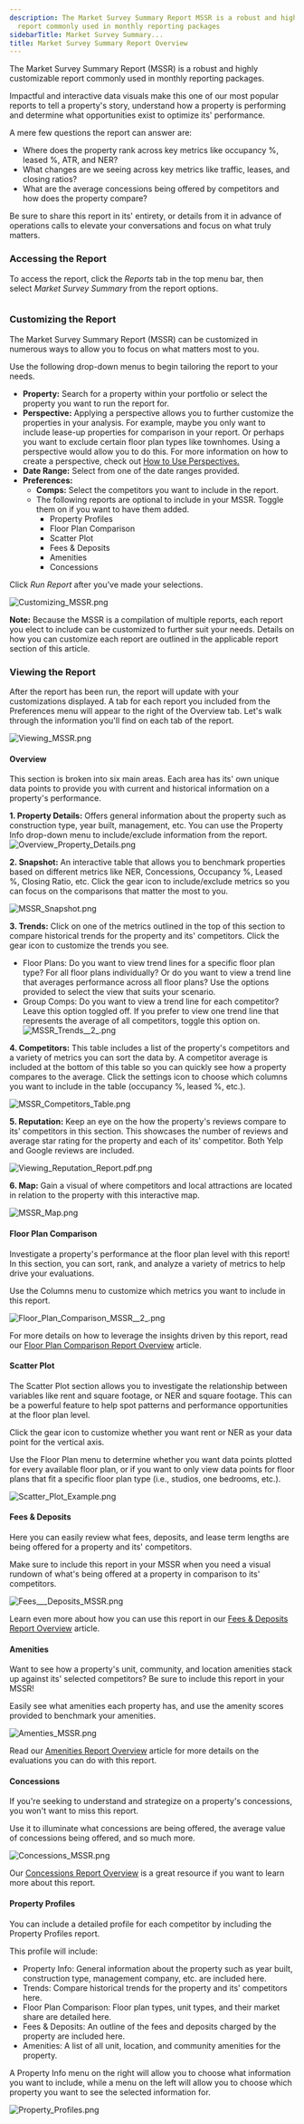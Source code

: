 ```yaml
---
description: The Market Survey Summary Report MSSR is a robust and highly customizable
  report commonly used in monthly reporting packages
sidebarTitle: Market Survey Summary...
title: Market Survey Summary Report Overview
---
```


The Market Survey Summary Report (MSSR) is a robust and highly customizable report commonly used in monthly reporting packages.


Impactful and interactive data visuals make this one of our most popular reports to tell a property's story, understand how a property is performing and determine what opportunities exist to optimize its' performance. 


A mere few questions the report can answer are:


+ Where does the property rank across key metrics like occupancy %, leased %, ATR, and NER?
+ What changes are we seeing across key metrics like traffic, leases, and closing ratios?
+ What are the average concessions being offered by competitors and how does the property compare?


Be sure to share this report in its' entirety, or details from it in advance of operations calls to elevate your conversations and focus on what truly matters. 


### Accessing the Report


To access the report, click the *Reports* tab in the top menu bar, then select *Market Survey Summary* from the report options. 


<Frame>
  <img src="/images/radix/f387ba8a59f910c38b77fa8364e803d4084856c2.png" alt="" />
</Frame>


### Customizing the Report


The Market Survey Summary Report (MSSR) can be customized in numerous ways to allow you to focus on what matters most to you. 


Use the following drop-down menus to begin tailoring the report to your needs.


* **Property:** Search for a property within your portfolio or select the property you want to run the report for.
* **Perspective:** Applying a perspective allows you to further customize the properties in your analysis. For example, maybe you only want to include lease-up properties for comparison in your report. Or perhaps you want to exclude certain floor plan types like townhomes. Using a perspective would allow you to do this. For more information on how to create a perspective, check out [How to Use Perspectives.](kb://article/zendesk:radix:7313516628749)
* **Date Range:** Select from one of the date ranges provided.
* **Preferences:**
	+ **Comps:** Select the competitors you want to include in the report.
	+ The following reports are optional to include in your MSSR. Toggle them on if you want to have them added.
		- Property Profiles
		- Floor Plan Comparison
		- Scatter Plot
		- Fees & Deposits
		- Amenities
		- Concessions


Click *Run Report* after you've made your selections. 


<Frame>
  <img src="/images/radix/f12a976c3d23df20905f64d619e8fbe0d5cbfde1.png" alt="Customizing_MSSR.png" />
</Frame>


**Note:** Because the MSSR is a compilation of multiple reports, each report you elect to include can be customized to further suit your needs. Details on how you can customize each report are outlined in the applicable report section of this article. 


### Viewing the Report


After the report has been run, the report will update with your customizations displayed. A tab for each report you included from the Preferences menu will appear to the right of the Overview tab. Let's walk through the information you'll find on each tab of the report. 


<Frame>
  <img src="/images/radix/ac3d05828103fd2ac063ad99c9e9b8c1013b12ad.png" alt="Viewing_MSSR.png" />
</Frame>


#### Overview


This section is broken into six main areas. Each area has its' own unique data points to provide you with current and historical information on a property's performance. 


**1. Property Details:** Offers general information about the property such as construction type, year built, management, etc. You can use the Property Info drop-down menu to include/exclude information from the report.![Overview_Property_Details.png](/images/radix/32d8094ed993dcb59912eba735b3eee54e3927c7.png)


**2. Snapshot:** An interactive table that allows you to benchmark properties based on different metrics like NER, Concessions, Occupancy %, Leased %, Closing Ratio, etc. Click the gear icon to include/exclude metrics so you can focus on the comparisons that matter the most to you. 


<Frame>
  <img src="/images/radix/926c5ac1582ffc4e98f97becbf03a9edc4d95bee.png" alt="MSSR_Snapshot.png" />
</Frame>


**3. Trends:** Click on one of the metrics outlined in the top of this section to compare historical trends for the property and its' competitors. Click the gear icon to customize the trends you see.


* Floor Plans: Do you want to view trend lines for a specific floor plan type? For all floor plans individually? Or do you want to view a trend line that averages performance across all floor plans? Use the options provided to select the view that suits your scenario.
* Group Comps: Do you want to view a trend line for each competitor? Leave this option toggled off. If you prefer to view one trend line that represents the average of all competitors, toggle this option on.![MSSR_Trends__2_.png](/images/radix/63d08262d1e0e969e088939edc1624e80d19265c.png)


**4. Competitors:** This table includes a list of the property's competitors and a variety of metrics you can sort the data by. A competitor average is included at the bottom of this table so you can quickly see how a property compares to the average. Click the settings icon to choose which columns you want to include in the table (occupancy %, leased %, etc.).


<Frame>
  <img src="/images/radix/de5cf57dd3878178c234876e775dd78ae41cce5a.png" alt="MSSR_Competitors_Table.png" />
</Frame>


**5. Reputation:** Keep an eye on the how the property's reviews compare to its' competitors in this section. This showcases the number of reviews and average star rating for the property and each of its' competitor. Both Yelp and Google reviews are included.


<Frame>
  <img src="/images/radix/70e4f149e6ad4d82392a5e611c2ea1a759f8fa5a.png" alt="Viewing_Reputation_Report.pdf.png" />
</Frame>


**6. Map:** Gain a visual of where competitors and local attractions are located in relation to the property with this interactive map.


<Frame>
  <img src="/images/radix/cf1c12604cd22a8a333c8715b459b003b7aaa0ad.png" alt="MSSR_Map.png" />
</Frame>


#### Floor Plan Comparison


Investigate a property's performance at the floor plan level with this report! In this section, you can sort, rank, and analyze a variety of metrics to help drive your evaluations. 


Use the Columns menu to customize which metrics you want to include in this report. 


<Frame>
  <img src="/images/radix/9a5004bcc983bea063c83c7047523e40af0b6921.png" alt="Floor_Plan_Comparison_MSSR__2_.png" />
</Frame>


For more details on how to leverage the insights driven by this report, read our [Floor Plan Comparison Report Overview](kb://article/zendesk:radix:15100961400845) article. 


#### Scatter Plot


The Scatter Plot section allows you to investigate the relationship between variables like rent and square footage, or NER and square footage. This can be a powerful feature to help spot patterns and performance opportunities at the floor plan level.


Click the gear icon to customize whether you want rent or NER as your data point for the vertical axis.


Use the Floor Plan menu to determine whether you want data points plotted for every available floor plan, or if you want to only view data points for floor plans that fit a specific floor plan type (i.e., studios, one bedrooms, etc.). 


<Frame>
  <img src="/images/radix/fa4821e81663f3eee9dd9fbeb761f245a2720af9.png" alt="Scatter_Plot_Example.png" />
</Frame>


#### Fees & Deposits


Here you can easily review what fees, deposits, and lease term lengths are being offered for a property and its' competitors. 


Make sure to include this report in your MSSR when you need a visual rundown of what's being offered at a property in comparison to its' competitors. 


<Frame>
  <img src="/images/radix/65467e074a315135b27331c7f030ca8f4b1e3cab.png" alt="Fees___Deposits_MSSR.png" />
</Frame>


Learn even more about how you can use this report in our [Fees & Deposits Report Overview](kb://article/zendesk:radix:15099362927501) article.


#### Amenities


Want to see how a property's unit, community, and location amenities stack up against its' selected competitors? Be sure to include this report in your MSSR! 


Easily see what amenities each property has, and use the amenity scores provided to benchmark your amenities. 


<Frame>
  <img src="/images/radix/43363da3d56a71a1e4ce0b15d0b25bf7138d4513.png" alt="Amenties_MSSR.png" />
</Frame>


Read our [Amenities Report Overview](kb://article/zendesk:radix:15065498878221) article for more details on the evaluations you can do with this report. 


#### Concessions


If you're seeking to understand and strategize on a property's concessions, you won't want to miss this report.


Use it to illuminate what concessions are being offered, the average value of concessions being offered, and so much more. 


<Frame>
  <img src="/images/radix/ad9d0315aae0e3a519607016f10b5badf25495af.png" alt="Concessions_MSSR.png" />
</Frame>


Our [Concessions Report Overview](kb://article/zendesk:radix:15094162210317) is a great resource if you want to learn more about this report. 


#### Property Profiles


You can include a detailed profile for each competitor by including the Property Profiles report.


This profile will include:


* Property Info: General information about the property such as year built, construction type, management company, etc. are included here.
* Trends: Compare historical trends for the property and its' competitors here.
* Floor Plan Comparison: Floor plan types, unit types, and their market share are detailed here.
* Fees & Deposits: An outline of the fees and deposits charged by the property are included here.
* Amenities: A list of all unit, location, and community amenities for the property.


A Property Info menu on the right will allow you to choose what information you want to include, while a menu on the left will allow you to choose which property you want to see the selected information for. 


<Frame>
  <img src="/images/radix/716255fa6fcd41def1f6bf971690f566f1af2cd4.png" alt="Property_Profiles.png" />
</Frame>